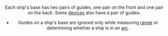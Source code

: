 <Header title="guides"/>

Each ship's base has two pairs of guides, one pair on the front and one pair on
the back. Some [devices](/article/Device) also have a pair of guides.

* Guides on a ship's base are ignored only while measuring [range](/article/Range) or
determining whether a ship is in an [arc](/article/Arc).
